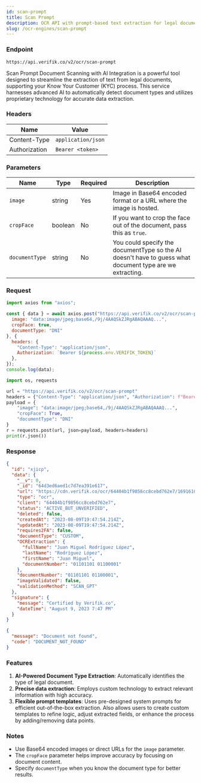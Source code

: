 ```yaml
---
id: scan-prompt
title: Scan Prompt
description: OCR API with prompt-based text extraction for legal documents
slug: /ocr-engines/scan-prompt
---
```



### Endpoint

```
https://api.verifik.co/v2/ocr/scan-prompt
```

Scan Prompt Document Scanning with AI Integration is a powerful tool designed to streamline the extraction of text from legal documents, supporting your Know Your Customer (KYC) process. This service harnesses advanced AI to automatically detect document types and utilizes proprietary technology for accurate data extraction.

### Headers

| Name | Value |
| --- | --- |
| Content-Type | `application/json` |
| Authorization | `Bearer <token>` |

### Parameters

| Name | Type | Required | Description |
| --- | --- | --- | --- |
| `image` | string | Yes | Image in Base64 encoded format or a URL where the image is hosted. |
| `cropFace` | boolean | No | If you want to crop the face out of the document, pass this as `true`. |
| `documentType` | string | No | You could specify the documentType so the AI doesn't have to guess what document type are we extracting. |

### Request

<Tabs>
  <TabItem value="node" label="Node.js">

```javascript
import axios from "axios";

const { data } = await axios.post("https://api.verifik.co/v2/ocr/scan-prompt", {
  image: "data:image/jpeg;base64,/9j/4AAQSkZJRgABAQAAAQ...",
  cropFace: true,
  documentType: "DNI"
}, {
  headers: { 
    "Content-Type": "application/json", 
    Authorization: `Bearer ${process.env.VERIFIK_TOKEN}` 
  },
});
console.log(data);
```

  </TabItem>
  <TabItem value="python" label="Python">

```python
import os, requests

url = "https://api.verifik.co/v2/ocr/scan-prompt"
headers = {"Content-Type": "application/json", "Authorization": f"Bearer {os.getenv('VERIFIK_TOKEN')}"}
payload = {
    "image": "data:image/jpeg;base64,/9j/4AAQSkZJRgABAQAAAQ...",
    "cropFace": True,
    "documentType": "DNI"
}
r = requests.post(url, json=payload, headers=headers)
print(r.json())
```

  </TabItem>
</Tabs>

### Response

<Tabs>
  <TabItem value="200" label="200">

```json
{
  "id": "xjicp",
  "data": {
    "__v": 0,
    "_id": "64d3ed6aed1c7d7ea391e617",
    "url": "https://cdn.verifik.co/ocr/64404b1f9856cc8cebd762e7/1691610471704-image.jpeg",
    "type": "ocr",
    "client": "64404b1f9856cc8cebd762e7",
    "status": "ACTIVE_BUT_UNVERIFIED",
    "deleted": false,
    "createdAt": "2023-08-09T19:47:54.214Z",
    "updatedAt": "2023-08-09T19:47:54.214Z",
    "requires2FA": false,
    "documentType": "CUSTOM",
    "OCRExtraction": {
      "fullName": "Juan Miguel Rodríguez López",
      "lastName": "Rodríguez López",
      "firstName": "Juan Miguel",
      "documentNumber": "01101101 01100001"
    },
    "documentNumber": "01101101 01100001",
    "imageValidated": false,
    "validationMethod": "SCAN_GPT"
  },
  "signature": {
    "message": "Certified by Verifik.co",
    "dateTime": "August 9, 2023 7:47 PM"
  }
}
```

  </TabItem>
  <TabItem value="404" label="404">

```json
{
  "message": "Document not found",
  "code": "DOCUMENT_NOT_FOUND"
}
```

  </TabItem>
</Tabs>

### Features

1. **AI-Powered Document Type Extraction**: Automatically identifies the type of legal document.
2. **Precise data extraction**: Employs custom technology to extract relevant information with high accuracy.
3. **Flexible prompt templates**: Uses pre-designed system prompts for efficient out-of-the-box extraction. Also allows users to create custom templates to refine logic, adjust extracted fields, or enhance the process by adding/removing data points.

### Notes

- Use Base64 encoded images or direct URLs for the `image` parameter.
- The `cropFace` parameter helps improve accuracy by focusing on document content.
- Specify `documentType` when you know the document type for better results.